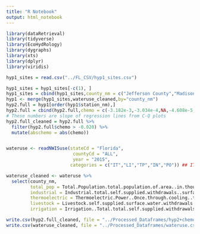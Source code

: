 ```yaml
---
title: "R Notebook"
output: html_notebook
---
```

```r
library(dataRetrieval)
library(tidyverse)
library(EcoHydRology)
library(dygraphs)
library(xts)
library(dplyr)
library(viridis)
```

```r
hyp1_sites = read.csv("../FL_CSV/hyp1_sites.csv")

hyp1_sites = hyp1_sites[-c(1), ]
hyp1_sites = cbind(hyp1_sites,county_nm = c("Jefferson County","Madison County","Lafayette County","Levy County","Levy County","Gilchrist County", "Columbia County", "Columbia County","Citrus County","Citrus County","Citrus County","Marion County","Marion County", "Lee County", "Hendry County","Volusia County","Brevard County","Brevard County","Brevard County","Brevard County","Indian River County"))
hyp1 <- merge(hyp1_sites,wateruse_cleaned,by="county_nm")
hyp2.full = hyp1[order(hyp1$station_nm),]
hyp2.full = cbind(hyp2.full,chemo = c(-3.182e-3,-3.034e-4,NA,-4.608e-5,0.0060945,-0.0221976,NA,2.515e-4,-1.881e-3,-3.747e-4,3.953e-4,-6.377e-4,0.001523,1.659e-3,-0.0003337,-7.366e-6,-2.001e-4,1.792e-4,-7.248e-5,NA,9.849e-5))
# These numbers are slope of regression lines from C-Q plots
hyp2.full_cleaned = hyp2.full %>%
  filter(hyp2.full$chemo > -0.020) %>%
  mutate(abschemo = abs(chemo))


wateruse <- readNWISuse(stateCd = "Florida",
                         countyCd = "ALL",
                         year = "2015",
                        categories = c("IT","LI","TP","IN","PO")) ## IT = irrigation, LI = livestock, TP = total population, IN = industrial, CO = commercial

wateruse_cleaned <- wateruse %>%
  select(county_nm,
         total_pop = Total.Population.total.population.of.area..in.thousands,
         industrial = Industrial.total.self.supplied.withdrawals..surface.water..in.Mgal.d,
         thermoelectric = Thermoelectric.Power..Once.through.cooling..total.self.supplied.withdrawals..surface.water..in.Mgal.,
         livestock = Livestock.self.supplied.surface.water.withdrawals..fresh..in.Mgal.d,
         irrigation = Irrigation..Total.total.self.supplied.withdrawals..surface.water..in.Mgal.d)

write.csv(hyp2.full_cleaned, file = "../Processed_Dataframes/hyp2+chemo.csv")
write.csv(wateruse_cleaned, file = "../Processed_Dataframes/wateruse.csv")

```

